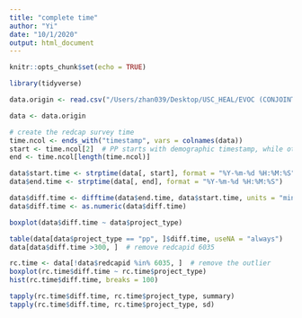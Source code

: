 ```yaml
---
title: "complete time"
author: "Yi"
date: "10/1/2020"
output: html_document
---
```


```r
knitr::opts_chunk$set(echo = TRUE)
```

```r
library(tidyverse)
```

```r
data.origin <- read.csv("/Users/zhan039/Desktop/USC_HEAL/EVOC (CONJOINT)/Final_Data/EVOC_pilot1_08072020.csv", na.strings = "")

data <- data.origin
```

```r
# create the redcap survey time
time.ncol <- ends_with("timestamp", vars = colnames(data))
start <- time.ncol[2]  # PP starts with demographic timestamp, while other surveys start with workerid timestamp
end <- time.ncol[length(time.ncol)]

data$start.time <- strptime(data[, start], format = "%Y-%m-%d %H:%M:%S") 
data$end.time <- strptime(data[, end], format = "%Y-%m-%d %H:%M:%S")

data$diff.time <- difftime(data$end.time, data$start.time, units = "mins")
data$diff.time <- as.numeric(data$diff.time)

boxplot(data$diff.time ~ data$project_type)

table(data[data$project_type == "pp", ]$diff.time, useNA = "always")
data[data$diff.time >300, ]  # remove redcapid 6035

rc.time <- data[!data$redcapid %in% 6035, ]  # remove the outlier
boxplot(rc.time$diff.time ~ rc.time$project_type)
hist(rc.time$diff.time, breaks = 100)
```

```r
tapply(rc.time$diff.time, rc.time$project_type, summary)
tapply(rc.time$diff.time, rc.time$project_type, sd)


```

